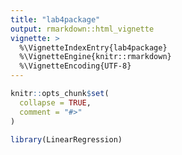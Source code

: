 ```yaml
---
title: "lab4package"
output: rmarkdown::html_vignette
vignette: >
  %\VignetteIndexEntry{lab4package}
  %\VignetteEngine{knitr::rmarkdown}
  %\VignetteEncoding{UTF-8}
---
```


```r
knitr::opts_chunk$set(
  collapse = TRUE,
  comment = "#>"
)
```

```r
library(LinearRegression)
```
